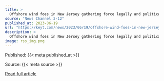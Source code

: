 ```yaml
---
title: >
  Offshore wind foes in New Jersey gathering force legally and politically
source: "News Channel 3-12"
published_at: 2023-06-19
url: "https://keyt.com/news/2023/06/19/offshore-wind-foes-in-new-jersey-gathering-force-legally-and-politically/"
description: >
  Offshore wind foes in New Jersey gathering force legally and politicallyThe post Offshore wind foes in New Jersey gathering force legally and politically appeared first on News Channel 3-12.
image: rss_img.png
---
```



  Published: {{< meta published_at >}}
  

  Source: {{< meta source >}}
  

  [Read full article]({{< meta url >}}){target='blank'}
  

